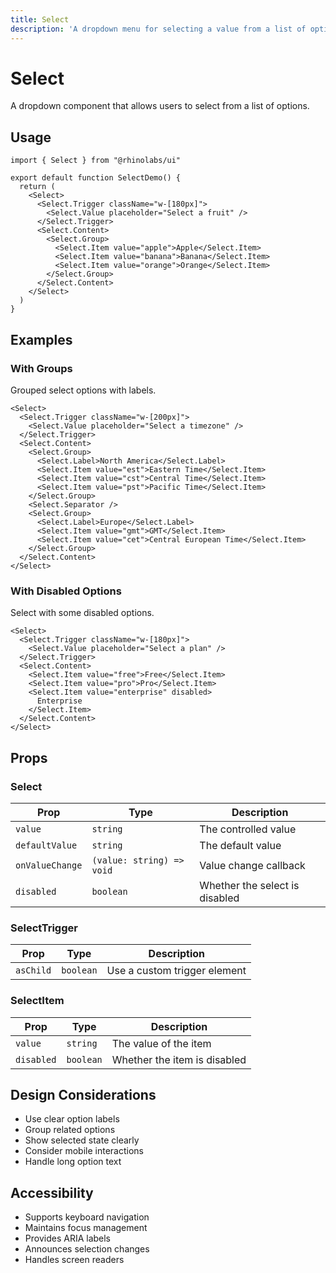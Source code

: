 ```yaml
---
title: Select
description: 'A dropdown menu for selecting a value from a list of options.'
---
```



# Select

A dropdown component that allows users to select from a list of options.

## Usage

```tsx
import { Select } from "@rhinolabs/ui"

export default function SelectDemo() {
  return (
    <Select>
      <Select.Trigger className="w-[180px]">
        <Select.Value placeholder="Select a fruit" />
      </Select.Trigger>
      <Select.Content>
        <Select.Group>
          <Select.Item value="apple">Apple</Select.Item>
          <Select.Item value="banana">Banana</Select.Item>
          <Select.Item value="orange">Orange</Select.Item>
        </Select.Group>
      </Select.Content>
    </Select>
  )
}
```

## Examples

### With Groups

Grouped select options with labels.

```tsx
<Select>
  <Select.Trigger className="w-[200px]">
    <Select.Value placeholder="Select a timezone" />
  </Select.Trigger>
  <Select.Content>
    <Select.Group>
      <Select.Label>North America</Select.Label>
      <Select.Item value="est">Eastern Time</Select.Item>
      <Select.Item value="cst">Central Time</Select.Item>
      <Select.Item value="pst">Pacific Time</Select.Item>
    </Select.Group>
    <Select.Separator />
    <Select.Group>
      <Select.Label>Europe</Select.Label>
      <Select.Item value="gmt">GMT</Select.Item>
      <Select.Item value="cet">Central European Time</Select.Item>
    </Select.Group>
  </Select.Content>
</Select>
```

### With Disabled Options

Select with some disabled options.

```tsx
<Select>
  <Select.Trigger className="w-[180px]">
    <Select.Value placeholder="Select a plan" />
  </Select.Trigger>
  <Select.Content>
    <Select.Item value="free">Free</Select.Item>
    <Select.Item value="pro">Pro</Select.Item>
    <Select.Item value="enterprise" disabled>
      Enterprise
    </Select.Item>
  </Select.Content>
</Select>
```

## Props

### Select

| Prop | Type | Description |
|------|------|-------------|
| `value` | `string` | The controlled value |
| `defaultValue` | `string` | The default value |
| `onValueChange` | `(value: string) => void` | Value change callback |
| `disabled` | `boolean` | Whether the select is disabled |

### SelectTrigger

| Prop | Type | Description |
|------|------|-------------|
| `asChild` | `boolean` | Use a custom trigger element |

### SelectItem

| Prop | Type | Description |
|------|------|-------------|
| `value` | `string` | The value of the item |
| `disabled` | `boolean` | Whether the item is disabled |

## Design Considerations

- Use clear option labels
- Group related options
- Show selected state clearly
- Consider mobile interactions
- Handle long option text

## Accessibility

- Supports keyboard navigation
- Maintains focus management
- Provides ARIA labels
- Announces selection changes
- Handles screen readers

